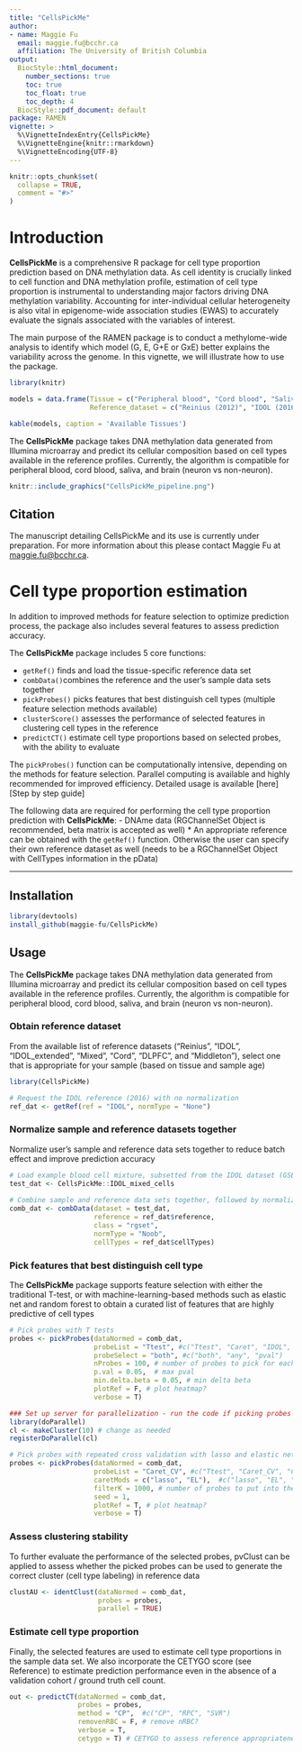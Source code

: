 ```yaml
---
title: "CellsPickMe"
author: 
- name: Maggie Fu
  email: maggie.fu@bcchr.ca
  affiliation: The University of British Columbia
output:
  BiocStyle::html_document:
    number_sections: true
    toc: true
    toc_float: true
    toc_depth: 4
  BiocStyle::pdf_document: default
package: RAMEN
vignette: >
  %\VignetteIndexEntry{CellsPickMe}
  %\VignetteEngine{knitr::rmarkdown}
  %\VignetteEncoding{UTF-8}
---
```



```r
knitr::opts_chunk$set(
  collapse = TRUE,
  comment = "#>"
)
```

# Introduction 

**CellsPickMe** is a comprehensive R package for cell type proportion prediction based on DNA methylation data. As cell identity is crucially linked to cell function and DNA methylation profile, estimation of cell type proportion is instrumental to understanding major factors driving DNA methylation variability. Accounting for inter-individual cellular heterogeneity is also vital in epigenome-wide association studies (EWAS) to accurately evaluate the signals associated with the variables of interest. 

The main purpose of the RAMEN package is to conduct a methylome-wide analysis to identify which model (G, E, G+E or GxE) better explains the variability across the genome. In this vignette, we will illustrate how to use the package. 

```r
library(knitr)

models = data.frame(Tissue = c("Peripheral blood", "Cord blood", "Saliva", "Brain"),
                    Reference_dataset = c("Reinius (2012)", "IDOL (2016)", "IDOL extended (2022)", "Mixed", "Cord (2018)", "Middleton (2022)", "Brain (2012)")) 

kable(models, caption = 'Available Tissues')
```

The **CellsPickMe** package takes DNA methylation data generated from Illumina microarray and predict its cellular composition based on cell types available in the reference profiles. Currently, the algorithm is compatible for peripheral blood, cord blood, saliva, and brain (neuron vs non-neuron).

```r
knitr::include_graphics("CellsPickMe_pipeline.png")
```

## Citation 

The manuscript detailing CellsPickMe and its use is currently under preparation. For more information about this please contact Maggie Fu at [maggie.fu\@bcchr.ca](mailto:maggie.fu@bcchr.ca){.email}.

# Cell type proportion estimation

In addition to improved methods for feature selection to optimize prediction process, the package also includes several features to assess prediction accuracy.

The **CellsPickMe** package includes 5 core functions: 

-   `getRef()` finds and load the tissue-specific reference data set
-   `combData()`combines the reference and the user's sample data sets together
-   `pickProbes()` picks features that best distinguish cell types (multiple feature selection methods available)
-   `clusterScore()` assesses the performance of selected features in clustering cell types in the reference
-   `predictCT()` estimate cell type proportions based on selected probes, with the ability to evaluate 

The `pickProbes()` function can be computationally intensive, depending on the methods for feature selection. Parallel computing is available and highly recommended for improved efficiency. Detailed usage is available [here][Step by step guide]

The following data are required for performing the cell type proportion prediction with **CellsPickMe**:
- DNAme data (RGChannelSet Object is recommended, beta matrix is accepted as well)
* An appropriate reference can be obtained with the `getRef()` function. Otherwise the user can specify their own reference dataset as well (needs to be a RGChannelSet Object with CellTypes information in the pData)

********************************************************************************

## Installation

```r
library(devtools)
install_github(maggie-fu/CellsPickMe)
```

## Usage

The **CellsPickMe** package takes DNA methylation data generated from Illumina microarray and predict its cellular composition based on cell types available in the reference profiles. Currently, the algorithm is compatible for peripheral blood, cord blood, saliva, and brain (neuron vs non-neuron).

### Obtain reference dataset

From the available list of reference datasets ("Reinius", "IDOL", "IDOL_extended", "Mixed", "Cord", "DLPFC", and "Middleton"), select one that is appropriate for your sample (based on tissue and sample age)

```r
library(CellsPickMe)

# Request the IDOL reference (2016) with no normalization
ref_dat <- getRef(ref = "IDOL", normType = "None")
```

### Normalize sample and reference datasets together

Normalize user's sample and reference data sets together to reduce batch effect and improve prediction accuracy

```r
# Load example blood cell mixture, subsetted from the IDOL dataset (GSE110554)
test_dat <- CellsPickMe::IDOL_mixed_cells
 
# Combine sample and reference data sets together, followed by normalization (if selected)
comb_dat <- combData(dataset = test_dat, 
                     reference = ref_dat$reference, 
                     class = "rgset", 
                     normType = "Noob", 
                     cellTypes = ref_dat$cellTypes)
```


### Pick features that best distinguish cell type

The **CellsPickMe** package supports feature selection with either the traditional T-test, or with machine-learning-based methods such as elastic net and random forest to obtain a curated list of features that are highly predictive of cell types

```r
# Pick probes with T tests
probes <- pickProbes(dataNormed = comb_dat, 
                     probeList = "Ttest", #c("Ttest", "Caret", "IDOL", "DHS")
                     probeSelect = "both", #c("both", "any", "pval")
                     nProbes = 100, # number of probes to pick for each cell type
                     p.val = 0.05,  # max pval
                     min.delta.beta = 0.05, # min delta beta
                     plotRef = F, # plot heatmap?
                     verbose = T)

### Set up server for parallelization - run the code if picking probes with Caret
library(doParallel)
cl <- makeCluster(10) # change as needed
registerDoParallel(cl)

# Pick probes with repeated cross validation with lasso and elastic net
probes <- pickProbes(dataNormed = comb_dat, 
                     probeList = "Caret_CV", #c("Ttest", "Caret_CV", "Caret_LOOCV", "IDOL", "DHS")
                     caretMods = c("lasso", "EL"),  #c("lasso", "EL", "BLR", "CART", "RF", "GBM", "PLDA", "GAnRF", "GAnNB", "GAnSVM", "GAnNN")
                     filterK = 1000, # number of probes to put into the predictor for each cell type
                     seed = 1, 
                     plotRef = T, # plot heatmap?
                     verbose = T)
```

### Assess clustering stability

To further evaluate the performance of the selected probes, pvClust can be applied to assess whether the picked probes can be used to generate the correct cluster (cell type labeling) in reference data

```r
clustAU <- identClust(dataNormed = comb_dat,
                      probes = probes,
                      parallel = TRUE)
```

### Estimate cell type proportion

Finally, the selected features are used to estimate cell type proportions in the sample data set. We also incorporate the CETYGO score (see Reference) to estimate prediction performance even in the absence of a validation cohort / ground truth cell count.

```r
out <- predictCT(dataNormed = comb_dat, 
                 probes = probes, 
                 method = "CP",  #c("CP", "RPC", "SVR")
                 removenRBC = F, # remove nRBC?
                 verbose = T, 
                 cetygo = T) # CETYGO to assess reference appropriateness (RMSE evaluation)
```

